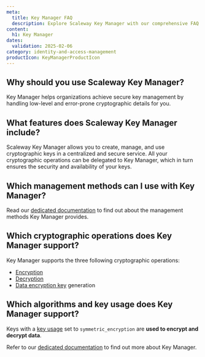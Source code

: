 ```yaml
---
meta:
  title: Key Manager FAQ
  description: Explore Scaleway Key Manager with our comprehensive FAQ covering security, key types, and more.
content:
  h1: Key Manager
dates:
  validation: 2025-02-06
category: identity-and-access-management
productIcon: KeyManagerProductIcon
---
```


## Why should you use Scaleway Key Manager?

Key Manager helps organizations achieve secure key management by handling low-level and error-prone cryptographic details for you.

## What features does Scaleway Key Manager include?

Scaleway Key Manager allows you to create, manage, and use cryptographic keys in a centralized and secure service. All your cryptographic operations can be delegated to Key Manager, which in turn ensures the security and availability of your keys.

## Which management methods can I use with Key Manager?

Read our [dedicated documentation](/key-manager/reference-content/understanding-key-manager/#management-methods-you-can-use-with-key-manager) to find out about the management methods Key Manager provides.

## Which cryptographic operations does Key Manager support?

Key Manager supports the three following cryptographic operations:

- [Encryption](/key-manager/concepts/#encryption)
- [Decryption](/key-manager/concepts/#decryption)
- [Data encryption key](/key-manager/concepts/#data-encryption-key-dek) generation

## Which algorithms and key usage does Key Manager support?

<Macro id="encryption" />

Keys with a [key usage](/key-manager/concepts/#key-usage) set to `symmetric_encryption` are **used to encrypt and decrypt data**.

Refer to our [dedicated documentation](/key-manager/reference-content/understanding-key-manager/) to find out more about Key Manager.
